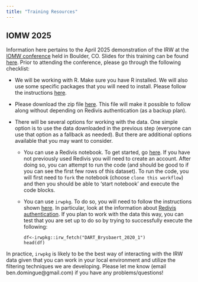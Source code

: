 ```yaml
---
title: "Training Resources"
---
```



## IOMW 2025

Information here pertains to the April 2025 demonstration of the IRW at the [IOMW conference](https://www.iomw.net/) held in Boulder, CO. Slides for this training can be found [here](https://docs.google.com/presentation/d/1ZOcMpaRwBfBF9xBdgdO6KBHm7xiGlq6n9WczI2oCrX8/edit?slide=id.g3334d2a9abd_0_4#slide=id.g3334d2a9abd_0_4). Prior to attending the conference, please go through the following checklist:

* We will be working with R. Make sure you have R installed. We will also use some specific packages that you will need to install. Please follow the instructions [here](https://github.com/ben-domingue/irw/blob/main/training/iomw2025/00_packages.R).

* Please download the zip file [here](https://www.dropbox.com/scl/fi/mplmps10t7z7p8ljyo6km/tables.zip?rlkey=mde08yuex0jjvr80wchercb6b&e=1&dl=0). This file will make it possible to follow along without depending on Redivis authentication (as a backup plan). 

* There will be several options for working with the data. One simple option is to use the data downloaded in the previous step (everyone can use that option as a fallback as needed). But there are additional options available that you may want to consider.

  + You can use a Redivis notebook. To get started, go [here](https://redivis.com/workflows/sdv7-7r839my4g/notebooks/vma9-89a2etg40). If you have not previously used Redivis you will need to create an account. After doing so, you can attempt to run the code (and should be good to if you can see the first few rows of this dataset). To run the code, you will first need to `fork` the notebook (choose `clone this workflow`) and then you should be able to 'start notebook' and execute the code blocks.

  + You can use `irwpkg`. To do so, you will need to follow the instructions shown [here](https://hansorlee.github.io/irwpkg/). In particular, look at the information about [Redivis authentication](https://hansorlee.github.io/irwpkg/#important-redivis-authentication). If you plan to work with the data this way, you can test that you are set up to do so by trying to successfully execute the following:
    ```
    df<-irwpkg::irw_fetch("DART_Brysbaert_2020_1")
    head(df)
    ```

In practice, `irwpkg` is likely to be the best way of interacting with the IRW data given that you can work in your local environment and utilize the filtering techniques we are developing. Please let me know (email ben.domingue@gmail.com) if you have any problems/questions!

